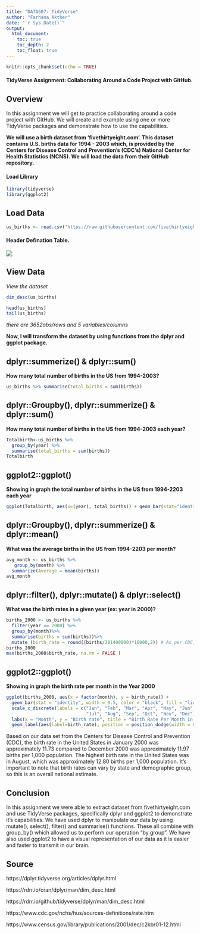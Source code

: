 ```yaml
---
title: "DATA607: TidyVerse"
author: "Farhana Akther"
date: "`r Sys.Date()`"
output:
  html_document:
    toc: true
    toc_depth: 2
    toc_float: true
---
```


```r
knitr::opts_chunk$set(echo = TRUE)
```

#### TidyVerse Assignment: Collaborating Around a Code Project with GitHub.


## Overview

In this assignment we will get to practice collaborating around a code project with GitHub. We will create and example using one or more TidyVerse packages and demonstrate how to use the capabilities.

**We will use a birth dataset from 'fivethirtyeight.com'. This dataset contains U.S. births data for 1994 - 2003 which, is provided by the Centers for Disease Control and Prevention's (CDC's) National Center for Health Statistics (NCNS). We will load the data from their GitHub repository.**

#### Load Library

```r
library(tidyverse)
library(ggplot2)
```

## Load Data

```r
us_births <- read.csv("https://raw.githubusercontent.com/fivethirtyeight/data/master/births/US_births_1994-2003_CDC_NCHS.csv", header = TRUE)
```

#### Header Defination Table.

![](HeaderDefinition.png)

## View  Data

*View the dataset*

```r
dim_desc(us_births)
```

```r
head(us_births)
tail(us_births)
```
*there are 3652obs/rows and 5 variables/columns*

**Now, I will transform the dataset by using functions from the dplyr and ggplot package.**

## dplyr::summerize() & dplyr::sum()

**How many total number of births in the US from 1994-2003?**

```r
us_births %>% summarise(total_births = sum(births)) 
```

## dplyr::Groupby(), dplyr::summerize() & dplyr::sum()

**How many total number of births in the US from 1994-2003 each year?**
  
```r
Totalbirth<-us_births %>%
  group_by(year) %>%
  summarise(total_births = sum(births))
Totalbirth
```

## ggplot2::ggplot()

**Showing in graph the total number of births in the US from 1994-2203 each year**

```r
ggplot(Totalbirth, aes(x=(year), total_births)) + geom_bar(stat="identity", width = 0.5, color = "black", fill = "lightblue") + labs(x = "Year", y = "Total Births", title = "Total Birth in Each Year 1994-2003") + theme(axis.text.x = element_text(angle = 60, hjust = 1, size=8)) + geom_label(aes(label=total_births), position = position_dodge(width = 0.1), size = 3, label.padding = unit(0.1, "lines"), label.size = 0.09, inherit.aes = TRUE)
```

## dplyr::Groupby(), dplyr::summerize() & dplyr::mean()

**What was the average births in the US from 1994-2203 per month?**

```r
avg_month <- us_births %>%
   group_by(month) %>%
  summarize(Average = mean(births))
avg_month
```


## dplyr::filter(), dplyr::mutate() & dplyr::select()

**What was the birth rates in a given year (ex: year in 2000)?**

```r
births_2000 <- us_births %>%
  filter(year == 2000) %>%
  group_by(month)%>%
  summarise(births = sum(births))%>%
  mutate (birth_rate = round((births/281400000)*10000,2)) # As per CDC, birth rate is calculated by dividing the number of live births in a population in a year by the midyear resident population. Birth rates are expressed as the number of live births per 1,000 population. In 2000, the U.S. Census Bureau counted 281.4 million people in the United States.  
births_2000 
max(births_2000$birth_rate, na.rm = FALSE )
```


## ggplot2::ggplot()

**Showing in graph the birth rate per month in the Year 2000**

```r
ggplot(births_2000, aes(x = factor(month), y = birth_rate)) +
  geom_bar(stat = "identity", width = 0.5, color = "black", fill = "lightblue") +
  scale_x_discrete(labels = c("Jan", "Feb", "Mar", "Apr", "May", "Jun",
                              "Jul", "Aug", "Sep", "Oct", "Nov", "Dec")) +
  labs(x = "Month", y = "Birth rate", title = "Birth Rate Per Month in Year 2000")+
  geom_label(aes(label=birth_rate), position = position_dodge(width = 0.1), size = 3, label.padding = unit(0.1, "lines"), label.size = 0.09, inherit.aes = TRUE)
```

Based on our data set from the Centers for Disease Control and Prevention (CDC), the birth rate in the United States in January 2000 was approximately 11.73 compared to December 2000 was approximately 11.97 births per 1,000 population. The highest birth rate in the United States was in August, which was approximately 12.80 births per 1,000 population. It's important to note that birth rates can vary by state and demographic group, so this is an overall national estimate.

## Conclusion

In this assignment we were able to extract dataset from fivethirtyeight.com and use TidyVerse packages, specifically dplyr and ggplot2 to demonstrate it's capabilities. 
We have used dplyr to manipulate our data by using mutate(), select(), filter() and summarise() functions. These all combine with group_by() which allowed us to perform our operation “by group”. We have also used ggplot2 to have a visual representation of our data as it is easier and faster to transmit in our brain.



## Source

https://dplyr.tidyverse.org/articles/dplyr.html

https://rdrr.io/cran/dplyr/man/dim_desc.html

https://rdrr.io/github/tidyverse/dplyr/man/dim_desc.html

https://www.cdc.gov/nchs/hus/sources-definitions/rate.htm

https://www.census.gov/library/publications/2001/dec/c2kbr01-12.html







